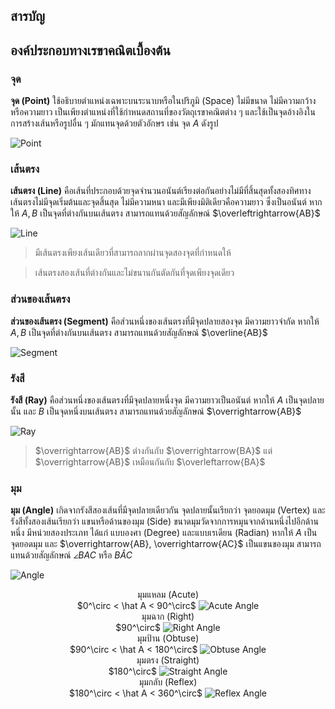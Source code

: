 
## สารบัญ

## องค์ประกอบทางเรขาคณิตเบื้องต้น

### จุด

**จุด (Point)** ใช้อธิบายตำแหน่งเฉพาะบนระนาบหรือในปริภูมิ (Space) ไม่มีขนาด ไม่มีความกว้างหรือความยาว เป็นเพียงตำแหน่งที่ใช้กำหนดสถานที่ของวัตถุเรขาคณิตต่าง ๆ และใช้เป็นจุดอ้างอิงในการสร้างเส้นหรือรูปอื่น ๆ มักแทนจุดด้วยตัวอักษร เช่น จุด $A$ ดังรูป

![Point](/images/contents/math/geometric-construction/point.webp)

### เส้นตรง

**เส้นตรง (Line)** คือเส้นที่ประกอบด้วยจุดจำนวนอนันต์เรียงต่อกันอย่างไม่มีที่สิ้นสุดทั้งสองทิศทาง เส้นตรงไม่มีจุดเริ่มต้นและจุดสิ้นสุด ไม่มีความหนา และมีเพียงมิติเดียวคือความยาว ซึ่งเป็นอนันต์ หากให้ $A,B$ เป็นจุดที่ต่างกันบนเส้นตรง สามารถแทนด้วยสัญลักษณ์ $\overleftrightarrow{AB}$

![Line](/images/contents/math/geometric-construction/line.webp)

> มีเส้นตรงเพียงเส้นเดียวที่สามารถลากผ่านจุดสองจุดที่กำหนดให้

> เส้นตรงสองเส้นที่ต่างกันและไม่ขนานกันตัดกันที่จุดเพียงจุดเดียว

### ส่วนของเส้นตรง

**ส่วนของเส้นตรง (Segment)** คือส่วนหนึ่งของเส้นตรงที่มีจุดปลายสองจุด มีความยาวจำกัด หากให้ $A,B$ เป็นจุดที่ต่างกันบนเส้นตรง สามารถแทนด้วยสัญลักษณ์ $\overline{AB}$

![Segment](/images/contents/math/geometric-construction/segment.webp)

### รังสี

**รังสี (Ray)** คือส่วนหนึ่งของเส้นตรงที่มีจุดปลายหนึ่งจุด มีความยาวเป็นอนันต์ หากให้ $A$ เป็นจุดปลายนั้น และ $B$ เป็นจุดหนึ่งบนเส้นตรง สามารถแทนด้วยสัญลักษณ์ $\overrightarrow{AB}$

![Ray](/images/contents/math/geometric-construction/ray.webp)

> $\overrightarrow{AB}$ ต่างกันกับ $\overrightarrow{BA}$ แต่ $\overrightarrow{AB}$ เหมือนกันกับ $\overleftarrow{BA}$

### มุม

**มุม (Angle)** เกิดจากรังสีสองเส้นที่มีจุดปลายเดียวกัน จุดปลายนั้นเรียกว่า จุดยอดมุม (Vertex) และรังสีทั้งสองเส้นเรียกว่า แขนหรือด้านของมุม (Side) ขนาดมุมวัดจากการหมุนจากด้านหนึ่งไปอีกด้านหนึ่ง มีหน่วยสองประเภท ได้แก่ แบบองศา (Degree) และแบบเรเดียน (Radian) หากให้ $A$ เป็นจุดยอดมุม และ $\overrightarrow{AB}, \overrightarrow{AC}$ เป็นแขนของมุม สามารถแทนด้วยสัญลักษณ์ $\angle BAC$ หรือ $B\hat AC$

![Angle](/images/contents/math/geometric-construction/angle.webp)

<GridGallery>
  <div align="center">
    <span>มุมแหลม (Acute) <br /> $0^\circ < \hat A < 90^\circ$</span>
    <img src="/images/contents/math/geometric-construction/acute.webp" alt="Acute Angle" />
  </div>
  <div align="center">
    <span>มุมฉาก (Right) <br /> $90^\circ$</span>
    <img src="/images/contents/math/geometric-construction/right.webp" alt="Right Angle" />
  </div>
  <div align="center">
    <span>มุมป้าน (Obtuse) <br /> $90^\circ < \hat A < 180^\circ$</span>
    <img src="/images/contents/math/geometric-construction/obtuse.webp" alt="Obtuse Angle" />
  </div>
  <div align="center">
    <span>มุมตรง (Straight) <br /> $180^\circ$</span>
    <img src="/images/contents/math/geometric-construction/straight.webp" alt="Straight Angle" />
  </div>
  <div align="center">
    <span>มุมกลับ (Reflex) <br /> $180^\circ < \hat A < 360^\circ$</span>
    <img src="/images/contents/math/geometric-construction/reflex.webp" alt="Reflex Angle" />
  </div>
</GridGallery>
